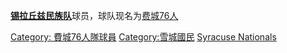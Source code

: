 '''[[费城76人|锡拉丘兹民族队]]'''球员，球队现名为[[费城76人|费城76人]]

[[Category:_費城76人隊球員|Category: 費城76人隊球員]]
[[Category:雪城國民|Category:雪城國民]]
[[Category:國家籃球聯盟球員|Syracuse Nationals]]